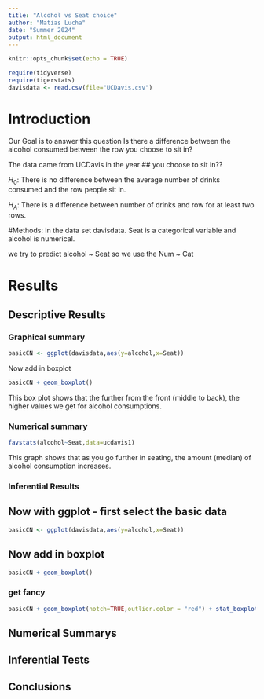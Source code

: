 ```yaml
---
title: "Alcohol vs Seat choice"
author: "Matias Lucha"
date: "Summer 2024"
output: html_document
---
```


```r
knitr::opts_chunk$set(echo = TRUE)
```

```r
require(tidyverse)
require(tigerstats)
davisdata <- read.csv(file="UCDavis.csv")
```
# Introduction
Our Goal is to answer this question Is there a difference between the alcohol consumed between the row you choose to sit in?

The data came from UCDavis in the year
## you choose to sit in??

$H_0$: There is no difference between the average number of drinks consumed and the row people sit in.

$H_A$: There is a difference between number of drinks and row for at least two rows.

#Methods: 
In the data set davisdata. Seat is a categorical variable and alcohol is numerical.

we try to predict alcohol ~ Seat so we use the Num ~ Cat

# Results

## Descriptive Results

### Graphical summary

```r
basicCN <- ggplot(davisdata,aes(y=alcohol,x=Seat))
```

Now add in boxplot

```r
basicCN + geom_boxplot()
```

This box plot shows that the further from the front (middle to back), the higher values we get for alcohol consumptions.

### Numerical summary

```r
favstats(alcohol~Seat,data=ucdavis1)
```

This graph shows that as you go further in seating, the amount (median) of alcohol consumption increases. 


### Inferential Results

## Now with ggplot - first select the basic data

```r
basicCN <- ggplot(davisdata,aes(y=alcohol,x=Seat))
```
## Now add in boxplot

```r
basicCN + geom_boxplot()
```
  
  
### get fancy  

```r
basicCN + geom_boxplot(notch=TRUE,outlier.color = "red") + stat_boxplot(geom ='errorbar') + labs(title="Fancy notch boxplot \n with 2 lines")
```

## Numerical Summarys 

## Inferential Tests

## Conclusions


